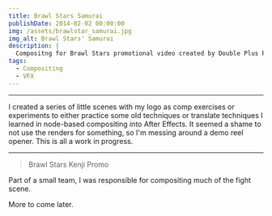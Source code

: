 ```yaml
---
title: Brawl Stars Samurai
publishDate: 2014-02-02 00:00:00
img: /assets/brawlstar_samurai.jpg
img_alt: Brawl Stars' Samurai
description: |
  Compositng for Brawl Stars promotional video created by Double Plus Productions
tags:
  - Compositing
  - VFX
---
```


<YouTube id="(https://www.youtube.com/watch?v=Q8D95ErQbjk" />

---

I created a series of little scenes with my logo as comp exercises or experiments to either practice some old
techniques or translate techniques I learned in node-based compositing into After Effects. It seemed a shame 
to not use the renders for something, so I'm messing around a demo reel opener. This is all a work in progress.

---

> Brawl Stars Kenji Promo

Part of a small team, I was responsible for compositing much of the fight scene.

More to come later.